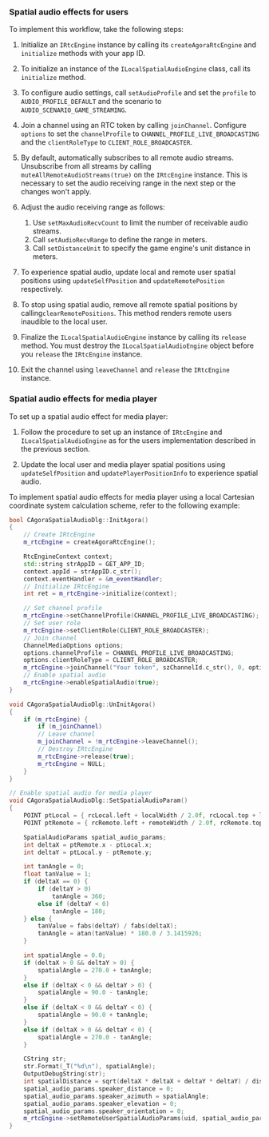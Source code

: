 <PlatformWrapper platform="windows">

### Spatial audio effects for users

To implement this workflow, take the following steps:

1.  Initialize an `IRtcEngine` instance by calling its `createAgoraRtcEngine` and `initialize` methods with your app ID.
1.  To initialize an instance of the `ILocalSpatialAudioEngine` class, call its `initialize` method.
1.  To configure audio settings, call `setAudioProfile` and set the `profile` to `AUDIO_PROFILE_DEFAULT` and the scenario to `AUDIO_SCENARIO_GAME_STREAMING`.
1.  Join a channel using an RTC token by calling `joinChannel`. Configure `options` to set the `channelProfile` to `CHANNEL_PROFILE_LIVE_BROADCASTING` and the `clientRoleType` to `CLIENT_ROLE_BROADCASTER`.
1.  By default, <Vpd k="SDK" /> automatically subscribes to all remote audio streams. Unsubscribe from all streams by calling `muteAllRemoteAudioStreams(true)` on the `IRtcEngine` instance. This is necessary to set the audio receiving range in the next step or the changes won't apply.
1.  Adjust the audio receiving range as follows:

    1. Use `setMaxAudioRecvCount` to limit the number of receivable audio streams.
    1. Call `setAudioRecvRange` to define the range in meters.
    1. Call `setDistanceUnit` to specify the game engine's unit distance in meters.

1. To experience spatial audio, update local and remote user spatial positions using `updateSelfPosition` and `updateRemotePosition` respectively.
1. To stop using spatial audio, remove all remote spatial positions by calling`clearRemotePositions`. This method renders remote users inaudible to the local user.
1. Finalize the `ILocalSpatialAudioEngine` instance by calling its `release` method.
    <Admonition type="caution" title="Note">
    You must destroy the `ILocalSpatialAudioEngine` object before you `release` the `IRtcEngine` instance.
    </Admonition>
1. Exit the channel using `leaveChannel` and `release` the `IRtcEngine` instance.

### Spatial audio effects for media player

To set up a spatial audio effect for media player:

1. Follow the procedure to set up an instance of `IRtcEngine` and `ILocalSpatialAudioEngine` as for the users implementation described in the previous section. 

1. Update the local user and media player spatial positions using `updateSelfPosition` and `updatePlayerPositionInfo` to experience spatial audio.

To implement spatial audio effects for media player using a local Cartesian coordinate system calculation scheme, refer to the following example:

```cpp
bool CAgoraSpatialAudioDlg::InitAgora()
{
    // Create IRtcEngine 
    m_rtcEngine = createAgoraRtcEngine();

    RtcEngineContext context;
    std::string strAppID = GET_APP_ID;
    context.appId = strAppID.c_str();
    context.eventHandler = &m_eventHandler;
    // Initialize IRtcEngine
    int ret = m_rtcEngine->initialize(context);

    // Set channel profile
    m_rtcEngine->setChannelProfile(CHANNEL_PROFILE_LIVE_BROADCASTING);
    // Set user role
    m_rtcEngine->setClientRole(CLIENT_ROLE_BROADCASTER);
    // Join channel
    ChannelMediaOptions options;
    options.channelProfile = CHANNEL_PROFILE_LIVE_BROADCASTING;
    options.clientRoleType = CLIENT_ROLE_BROADCASTER;
    m_rtcEngine->joinChannel("Your token", szChannelId.c_str(), 0, options);
    // Enable spatial audio
    m_rtcEngine->enableSpatialAudio(true);
}

void CAgoraSpatialAudioDlg::UnInitAgora()
{
    if (m_rtcEngine) {
        if (m_joinChannel)
        // Leave channel
        m_joinChannel = !m_rtcEngine->leaveChannel();
        // Destroy IRtcEngine
        m_rtcEngine->release(true);
        m_rtcEngine = NULL;
    }
}

// Enable spatial audio for media player
void CAgoraSpatialAudioDlg::SetSpatialAudioParam()
{
    POINT ptLocal = { rcLocal.left + localWidth / 2.0f, rcLocal.top + localWidth / 2.0f };
    POINT ptRemote = { rcRemote.left + remoteWidth / 2.0f, rcRemote.top + remoteWidth / 2.0f };

    SpatialAudioParams spatial_audio_params;
    int deltaX = ptRemote.x - ptLocal.x;
    int deltaY = ptLocal.y - ptRemote.y;

    int tanAngle = 0;
    float tanValue = 1;
    if (deltaX == 0) {
        if (deltaY > 0)
            tanAngle = 360;
        else if (deltaY < 0)
            tanAngle = 180;
    } else {
        tanValue = fabs(deltaY) / fabs(deltaX);
        tanAngle = atan(tanValue) * 180.0 / 3.1415926;
    }

    int spatialAngle = 0.0;
    if (deltaX > 0 && deltaY > 0) {
        spatialAngle = 270.0 + tanAngle;
    }
    else if (deltaX < 0 && deltaY > 0) {
        spatialAngle = 90.0 - tanAngle;
    }
    else if (deltaX < 0 && deltaY < 0) {
        spatialAngle = 90.0 + tanAngle;
    }
    else if (deltaX > 0 && deltaY < 0) {
        spatialAngle = 270.0 - tanAngle;
    }

    CString str;
    str.Format(_T("%d\n"), spatialAngle);
    OutputDebugString(str);
    int spatialDistance = sqrt(deltaX * deltaX + deltaY * deltaY) / distanceRate;
    spatial_audio_params.speaker_distance = 0;
    spatial_audio_params.speaker_azimuth = spatialAngle;
    spatial_audio_params.speaker_elevation = 0;
    spatial_audio_params.speaker_orientation = 0;
    m_rtcEngine->setRemoteUserSpatialAudioParams(uid, spatial_audio_params);
}
```

</PlatformWrapper>